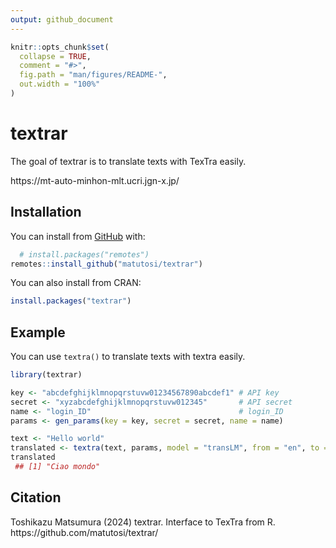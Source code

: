 ```yaml
---
output: github_document
---
```


<!-- README.md is generated from README.Rmd. Please edit that file -->

```r
knitr::opts_chunk$set(
  collapse = TRUE,
  comment = "#>",
  fig.path = "man/figures/README-",
  out.width = "100%"
)
```

# textrar

The goal of textrar is to translate texts with TexTra easily.

https://mt-auto-minhon-mlt.ucri.jgn-x.jp/


## Installation

You can install from [GitHub](https://github.com/) with:

```r
  # install.packages("remotes")
remotes::install_github("matutosi/textrar")
```

You can also install from CRAN:

```r
install.packages("textrar")
```

## Example

You can use `textra()` to translate texts with textra easily.

```r
library(textrar)

key <- "abcdefghijklmnopqrstuvw01234567890abcdef1" # API key
secret <- "xyzabcdefghijklmnopqrstuvw012345"       # API secret
name <- "login_ID"                                 # login_ID
params <- gen_params(key = key, secret = secret, name = name)

text <- "Hello world"
translated <- textra(text, params, model = "transLM", from = "en", to = "it")
translated
 ## [1] "Ciao mondo"
```

## Citation

Toshikazu Matsumura (2024) textrar. Interface to TexTra from R. https://github.com/matutosi/textrar/
